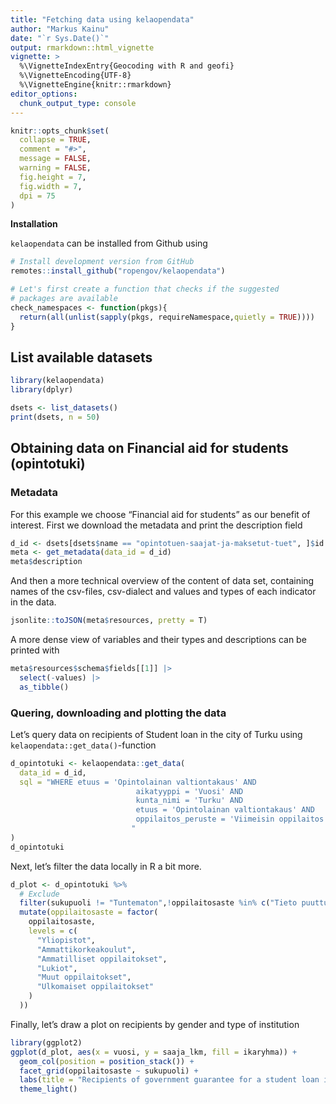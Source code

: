 ```yaml
---
title: "Fetching data using kelaopendata"
author: "Markus Kainu"
date: "`r Sys.Date()`"
output: rmarkdown::html_vignette
vignette: >
  %\VignetteIndexEntry{Geocoding with R and geofi}
  %\VignetteEncoding{UTF-8}
  %\VignetteEngine{knitr::rmarkdown}
editor_options: 
  chunk_output_type: console
---
```


```r
knitr::opts_chunk$set(
  collapse = TRUE,
  comment = "#>",
  message = FALSE, 
  warning = FALSE,
  fig.height = 7,  
  fig.width = 7,
  dpi = 75
)
```


**Installation**

`kelaopendata` can be installed from Github using

```r
# Install development version from GitHub
remotes::install_github("ropengov/kelaopendata")
```

```r
# Let's first create a function that checks if the suggested 
# packages are available
check_namespaces <- function(pkgs){
  return(all(unlist(sapply(pkgs, requireNamespace,quietly = TRUE))))
}
```

## List available datasets

```r
library(kelaopendata)
library(dplyr)

dsets <- list_datasets()
print(dsets, n = 50)
```

## Obtaining data on Financial aid for students (opintotuki)

### Metadata

For this example we choose "Financial aid for students" as our benefit of interest.  First we download the metadata and print the description field

```r
d_id <- dsets[dsets$name == "opintotuen-saajat-ja-maksetut-tuet", ]$id
meta <- get_metadata(data_id = d_id)
meta$description
```

And then a more technical overview of the content of data set, containing names of the csv-files, csv-dialect and values and types of each indicator in the data. 

```r
jsonlite::toJSON(meta$resources, pretty = T)
```

A more dense view of variables and their types and descriptions can be printed with

```r
meta$resources$schema$fields[[1]] |>
  select(-values) |>
  as_tibble()
```




### Quering, downloading and plotting the data

Let's query data on recipients of Student loan in the city of Turku using `kelaopendata::get_data()`-function

```r
d_opintotuki <- kelaopendata::get_data(
  data_id = d_id,
  sql = "WHERE etuus = 'Opintolainan valtiontakaus' AND
                            aikatyyppi = 'Vuosi' AND
                            kunta_nimi = 'Turku' AND
                            etuus = 'Opintolainan valtiontakaus' AND
                            oppilaitos_peruste = 'Viimeisin oppilaitos'
                           "
)
d_opintotuki
```

Next, let's filter the data locally in R a bit more.

```r
d_plot <- d_opintotuki %>%
  # Exclude
  filter(sukupuoli != "Tuntematon",!oppilaitosaste %in% c("Tieto puuttuu", "Yhteensä")) %>%
  mutate(oppilaitosaste = factor(
    oppilaitosaste,
    levels = c(
      "Yliopistot",
      "Ammattikorkeakoulut",
      "Ammatilliset oppilaitokset",
      "Lukiot",
      "Muut oppilaitokset",
      "Ulkomaiset oppilaitokset"
    )
  ))
```


Finally, let's draw a plot on recipients by gender and type of institution


```r
library(ggplot2)
ggplot(d_plot, aes(x = vuosi, y = saaja_lkm, fill = ikaryhma)) +
  geom_col(position = position_stack()) +
  facet_grid(oppilaitosaste ~ sukupuoli) +
  labs(title = "Recipients of government guarantee for a student loan in\nthe city of Turku in 2004 to 2024 by gender and type of institution") +
  theme_light()
```

